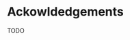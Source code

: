 # Ackowldedgements {-}

TODO

<!-- I would like to thank my supervisors Sebastian Funk, Anne Cori and Edwin van Leeuwen, as well as my advisory committee, Sam Abbott and Johannes Bracher.  -->
<!-- Thank you, Sebastian, for giving me freedom as well as mentorship and guidance. I am very grateful for your kindness, patience and your support throughout my PhD. Thank you Anne, for kind and relentless encouragement and for making sure things got done. Thank you Edwin, for your warmth, your humour and all your support.  -->
<!-- Thank you Sam,  -->


<!-- I am very thankful to the working group at the London School of Hygiene and Tropical Medicine, to Sam, Joel, Kath, James and Sophie for the pleasure I had and have working with them. I especially thank Sam for his support and mentoring and his help with the `scoringutils` package.  -->

<!-- I thank Malte, as well as Anne, Felix, Joel, and Sam for reading through parts of my work and giving me feedback.  -->

<!-- Yuling Yao has contributed large and important parts to the `stackr` package. Sebastian and researchers at the Forecast Hub have inspired important aspects of the evaluation process discussed in this thesis. Thank you for that.  -->

<!-- Thank you to my friends and family for their support.  -->
